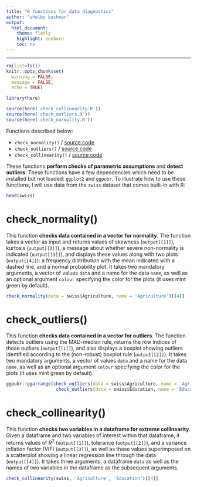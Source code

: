 ```yaml
---
title: "R functions for data diagnostics"
author: "shelby bachman"
output:
  html_document:
    theme: flatly
    highlight: zenburn
    toc: no
---
```

<hr>

```r

rm(list=ls())
knitr::opts_chunk$set(
  warning = FALSE,
  message = FALSE,
  echo = TRUE)

library(here)

source(here('check_collinearity.R'))
source(here('check_outliers.R'))
source(here('check_normality.R'))

```

Functions described below: 

- `check_normality()` / [source code](https://raw.githubusercontent.com/shelbybachman/useful-R-tools/master/check_normality.R)
- `check_outliers()` / [source code](https://raw.githubusercontent.com/shelbybachman/useful-R-tools/master/check_outliers.R)
- `check_collinearity()` / [source code](https://raw.githubusercontent.com/shelbybachman/useful-R-tools/master/check-collinearity.R)

These functions **perform checks of parametric assumptions** and **detect outliers**. These functions have a few dependencies which need to be installed but not loaded: `ggplot2` and `ggpubr`. To illustrate how to use these functions, I will use data from the `swiss` dataset that comes built-in with R:

```r

head(swiss)

```

# check_normality()

This function **checks data contained in a vector for normality**. The function takes a vector as input and returns values of skewness (`output[[1]]`), kurtosis (`output[[2]]`), a message about whether severe non-normality is indicated (`output[[3]]`), and displays these values along with two plots (`output[[4]]`): a frequency distribution with the mean indicated with a dashed line, and a normal probability plot. It takes two mandatory arguments, a vector of values `data` and a name for the data `name`, as well as an optional argument `colour` specifying the color for the plots (it uses mint green by default).

```r

check_normality(data = swiss$Agriculture, name = 'Agriculture')[[4]]

```

# check_outliers()

This function **checks data contained in a vector for outliers**. The function detects outliers using the MAD-median rule, returns the row indices of those outliers (`output[[1]]`), and also displays a boxplot showing outliers identified according to the (non-robust) boxplot rule (`output[[2]]`). It takes two mandatory arguments, a vector of values `data` and a name for the data `name`, as well as an optional argument `colour` specifying the color for the plots (it uses mint green by default).

```r

ggpubr::ggarrange(check_outliers(data = swiss$Agriculture, name = 'Agriculture')[[2]], 
                   check_outliers(data = swiss$Education, name = 'Education')[[2]])

```

# check_collinearity()

This function **checks two variables in a dataframe for extreme collinearity**. Given a dataframe and two variables of interest within that dataframe, it returns values of $R^2$ (`output[[1]]`), tolerance (`output[[2]]`), and a variance inflation factor (VIF) (`output[[3]]`), as well as these values superimposed on a scatterplot showing a linear regression line through the data (`output[[4]]`). It takes three arguments, a dataframe `data` as well as the names of two variables in the dataframe as the subsequent arguments.

```r

check_collinearity(swiss, 'Agriculture', 'Education')[[4]]

```



